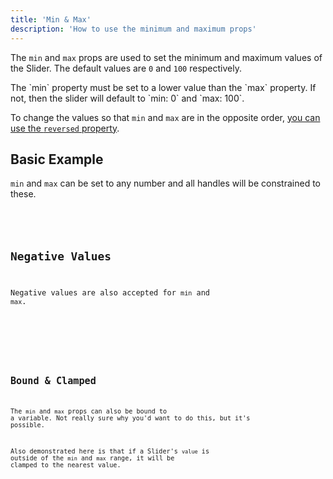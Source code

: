 ```yaml
---
title: 'Min & Max'
description: 'How to use the minimum and maximum props'
---
```









The `min` and `max` props are used to set the minimum and maximum values of the Slider. 
The default values are `0` and `100` respectively.

<Note type="alert">
  The `min` property must be set to a lower value than the `max` property.   
  If not, then the slider will default to `min: 0` and `max: 100`.

  To change the values so that `min` and `max` are in the opposite order, [you can use the `reversed` property](./reversed).
</Note>


## Basic Example

`min` and `max` can be set to any number and all handles will be constrained to these.

<Demo name="Minimum & Maximum props" client:visible>
  <MinMax client:visible />
  <Code slot="svelte" code={cleanImport(MinMaxRaw)} lang="svelte" />
</Demo>




## Negative Values

Negative values are also accepted for `min` and `max`.

<Demo name="Negative Values" client:visible>
  <Negative client:visible />
  <Code slot="svelte" code={cleanImport(NegativeRaw)} lang="svelte" />
</Demo>




## Bound & Clamped

The `min` and `max` props can also be bound to a variable. Not really sure why you'd want to do this, but it's possible.

Also demonstrated here is that if a Slider's `value` is outside of the `min` and `max` range, it will be clamped to the nearest value.

<Demo name="Min and Max binding" client:visible>
  <BoundClamped client:visible />
  <Code slot="svelte" code={cleanImport(BoundClampedRaw)} lang="svelte" />
</Demo>
